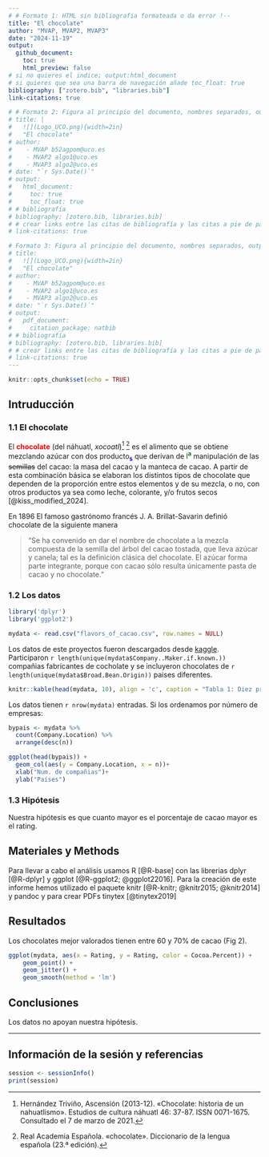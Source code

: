 ```yaml
---
# # Formato 1: HTML sin bibliografia formateada o da error !--
title: "El chocolate"
author: "MVAP, MVAP2, MVAP3"
date: "2024-11-19"
output:
  github_document:
    toc: true
    html_preview: false 
# si no quieres el indice; output:html_document
# si quieres que sea una barra de navegación añade toc_float: true
bibliography: ["zotero.bib", "libraries.bib"]
link-citations: true

# # Formato 2: Figura al principio del documento, nombres separados, output HTML sin bibliografia formateada o da error ! --
# title: |
#   ![](Logo_UCO.png){width=2in}  
#   "El chocolate"
# author:
#    - MVAP b52agpom@uco.es
#    - MVAP2 algo1@uco.es
#    - MVAP3 algo2@uco.es
# date: "`r Sys.Date()`"
# output:
#   html_document:
#     toc: true
#     toc_float: true
# # bibliografía
# bibliography: [zotero.bib, libraries.bib]
# # crear links entre las citas de bibliografía y las citas a pie de página para poder inspeccionarlas
# link-citations: true

# Formato 3: Figura al principio del documento, nombres separados, output pdf con bibliografía formateada ! --
# title:
#   ![](Logo_UCO.png){width=2in}
#   "El chocolate"
# author:
#    - MVAP b52agpom@uco.es
#    - MVAP2 algo1@uco.es
#    - MVAP3 algo2@uco.es
# date: "`r Sys.Date()`"
# output:
#   pdf_document:
#     citation_package: natbib
# # bibliografía
# bibliography: [zotero.bib, libraries.bib]
# # crear links entre las citas de bibliografía y las citas a pie de página para poder inspeccionarlas
# link-citations: true
---
```


<!-- Antes de comenzar !!!
debes crear el archivo con las referencias de R y los paquetes que vayas a utilizar.  
Puedes actualizar el archivo en cualquier momento, sólo copia en la terminal el siguiente código y añade el nuevo paquete a la lista, se creará un nuevo archivo con las referencias en el formato adecuado "BibTeX". De forma automática incluye la referencia de R-->

<!-- knitr::write_bib(c(.packages(), 'dplyr', 'ggplot2', 'knitr', 'tinytex'), 'libraries.bib') -->

<!-- Inicio Rmd -->

<!-- Configuración global de los bloques de código, `echo = TRUE` -> todo el código utilizado en este documento aparecerá en el documento final salvo que se expecifique lo contrario, a excepción de este bloque de código, `include=TRUE`  -->

```r
knitr::opts_chunk$set(echo = TRUE)
```

<!-- Para generar títulos, subtítulos etc se usa # el número de # determina el estilo y el formato del texto -->
## Intruducción

### 1.1 El chocolate

<!-- Trabajamos los diferentes estilos de text (negrita, cursiva, tachado, superíndice y subíndice), notas a pie de página [^N], citas > y referencias [@código] --> 
<!-- En HTML podemos usar la etiqueda de css para usar diferentes colores en el texto:  -->
<!-- <span style:"color:blue"PALABRA(S)</span> -->

El <span style="color: red;">**chocolate**</span> (del náhuatl, *xocoatl*)[^1] [^2] es el alimento que se obtiene mezclando azúcar con dos producto<span style="color:blue;">**~s~**</span> que derivan de l<span style="color:green;">**^a^**</span> manipulación de las ~~semillas~~ del cacao: la masa del cacao y la manteca de cacao. A partir de esta combinación básica se elaboran los distintos tipos de chocolate que dependen de la proporción entre estos elementos y de su mezcla, o no, con otros productos ya sea como leche, colorante, y/o frutos secos [@kiss_modified_2024].

[^1]: Hernández Triviño, Ascensión (2013-12). «Chocolate: historia de un nahuatlismo». Estudios de cultura náhuatl 46: 37-87. ISSN 0071-1675. Consultado el 7 de marzo de 2021.

[^2]: Real Academia Española. «chocolate». Diccionario de la lengua española (23.ª edición).

En 1896 El famoso gastrónomo francés J. A. Brillat-Savarin definió chocolate de la siguiente manera

> "Se ha convenido en dar el nombre de chocolate a la mezcla compuesta de la semilla del árbol del cacao tostada, que lleva azúcar y canela; tal es la definición clásica del chocolate. El azúcar forma parte integrante, porque con cacao sólo resulta únicamente pasta de cacao y no chocolate."

### 1.2 Los datos

<!-- cargar las librerias que vamos a utilizar, queremos que el código se ejecute, pero no que aparezca en el documento final, también excluímos los avisos y mensajes -->

```r
library('dplyr')
library('ggplot2')
```

<!-- Leer los datos desde el fichero que está en la misma carpeta que Rmarkdown. Si el fichero está en otra carpeta actualizar la localización del archivo -->

```r
mydata <- read.csv("flavors_of_cacao.csv", row.names = NULL)
```

<!-- Trabajamos los links a páginas/archivos externos [](direcciónLink) y el código R en línea -->

Los datos de este proyectos fueron descargados desde [kaggle](https://www.kaggle.com). Participaron `r length(unique(mydata$Company..Maker.if.known.))` compañias fabricantes de cocholate y se incluyeron chocolates de `r length(unique(mydata$Broad.Bean.Origin))` paises diferentes.

<!-- insertar nueva página -->
\newpage
<!-- Primera vista de los datos -->

```r
knitr::kable(head(mydata, 10), align = 'c', caption = "Tabla 1: Diez primeras filas")
```

Los datos tienen `r nrow(mydata)` entradas. Si los ordenamos por número de empresas:

<!-- calcular el número de compañias por pais con la función `count` y guardar los datos ordenados de forma descendiente en variable nueva -->

```r
bypais <- mydata %>% 
  count(Company.Location) %>% 
  arrange(desc(n))
```

<!-- Utilizar la variable nueva para hacer un gráfico de barras incluyendo el pie de figura y la posición -->

```r
ggplot(head(bypais)) +
  geom_col(aes(y = Company.Location, x = n))+
  xlab("Num. de compañias")+
  ylab("Países")

```

### 1.3 Hipótesis

Nuestra hipótesis es que cuanto mayor es el porcentaje de cacao mayor es el rating.

## Materiales y Methods

<!-- Para indicar una referencia se utiliza [@codigo] -->

Para llevar a cabo el análisis usamos R [@R-base] con las librerias dplyr [@R-dplyr] y ggplot [@R-ggplot2; @ggplot22016]. Para la creación de este informe hemos utilizado el paquete knitr [@R-knitr; @knitr2015; @knitr2014] y pandoc y para crear PDFs tinytex [@tinytex2019]

## Resultados

Los chocolates mejor valorados tienen entre 60 y 70% de cacao (Fig 2).

```r
ggplot(mydata, aes(x = Rating, y = Rating, color = Cocoa.Percent)) + 
    geom_point() + 
    geom_jitter() +
    geom_smooth(method = 'lm')

```

## Conclusiones

Los datos no apoyan nuestra hipótesis. 

---
<!-- Para asegurar la reproducibilidad de los resultados es necsario conocer el sistema operativo y la version de software y paquetes -->
## Información de la sesión y referencias

```r
session <- sessionInfo()
print(session)
```